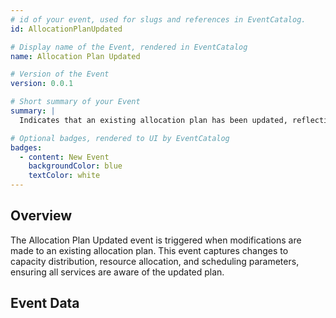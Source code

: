 ```yaml
---
# id of your event, used for slugs and references in EventCatalog.
id: AllocationPlanUpdated

# Display name of the Event, rendered in EventCatalog
name: Allocation Plan Updated

# Version of the Event
version: 0.0.1

# Short summary of your Event
summary: |
  Indicates that an existing allocation plan has been updated, reflecting changes to capacity distribution, resource allocation, or scheduling parameters.

# Optional badges, rendered to UI by EventCatalog
badges:
  - content: New Event
    backgroundColor: blue
    textColor: white
---
```


## Overview

The Allocation Plan Updated event is triggered when modifications are made to an existing allocation plan. This event captures changes to capacity distribution, resource allocation, and scheduling parameters, ensuring all services are aware of the updated plan.

## Event Data

<Schema />
